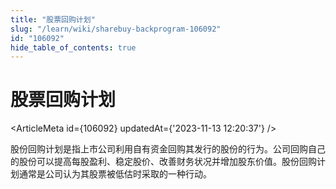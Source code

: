 ```yaml
---
title: "股票回购计划"
slug: "/learn/wiki/sharebuy-backprogram-106092"
id: "106092"
hide_table_of_contents: true
---
```



# 股票回购计划

<ArticleMeta id={106092} updatedAt={'2023-11-13 12:20:37'} />
<div className='border-solid border-b border-t-0 my-4 border-[var(--ifm-color-gray-300)]' />

股份回购计划是指上市公司利用自有资金回购其发行的股份的行为。公司回购自己的股份可以提高每股盈利、稳定股价、改善财务状况并增加股东价值。股份回购计划通常是公司认为其股票被低估时采取的一种行动。
